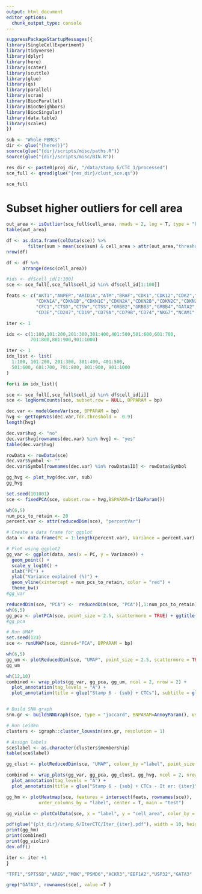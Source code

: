 ```yaml
---
output: html_document
editor_options: 
  chunk_output_type: console
---
```


```r
suppressPackageStartupMessages({
library(SingleCellExperiment)
library(tidyverse)
library(dplyr)
library(here)
library(scater)
library(scuttle)
library(glue)
library(qs)
library(parallel)
library(scran)
library(BiocParallel)
library(BiocNeighbors)
library(BiocSingular)
library(data.table)
library(scales)
})
```

```r
sub <- "Whole PBMCs"
dir <- glue("{here()}")
source(glue("{dir}/scripts/misc/paths.R"))
source(glue("{dir}/scripts/misc/BIN.R"))
```

```r
res_dir <- paste0(proj_dir, "/data/stamp_6/CTC_1/processed")
sce_full <- qread(glue("{res_dir}/clust_sce.qs"))
```

```r
sce_full
```

# Subset higher outliers for cell area
```r
out_area <- isOutlier(sce_full$cell_area, nmads = 2, log = T, type = "higher")
table(out_area)
```

```r
df <- as.data.frame(colData(sce)) %>%
        filter(sum > mean(sce$sum) & cell_area > attr(out_area,"threshold")["higher"])
nrow(df)
```

```r
df <- df %>%
      arrange(desc(cell_area))
```


```r
#ids <- df$cell_id[1:100]
sce <- sce_full[,sce_full$cell_id %in% df$cell_id[1:100]]
```

```r
feats <- c("AKT1","ANPEP","ARID1A","ATM","BRAF","CDK1","CDK12","CDK2","CDK4","CDK6",
           "CDKN1A","CDKN1B","CDKN1C","CDKN2A","CDKN2B","CDKN2C","CDKN2D","CENPV","CENPF",
           "CFC1","CTSD","CTSW","CTSS","GRBB2","GRBB3","GRBB4","GATA2","GATA3","TP53","VEGFA",
           "CD3E","CD247","CD19","CD79A","CD79B","CD74","NKG7","NCAM1","FCGR3A","CD14","CD8A","CD8B","CD4")
```

```r
iter <- 1
```

```r
idx <- c(1:100,101:200,201:300,301:400,401:500,501:600,601:700,
         701:800,801:900,901:1000)
```


```r
iter <- 1
idx_list <- list(
  1:100, 101:200, 201:300, 301:400, 401:500,
  501:600, 601:700, 701:800, 801:900, 901:1000
)

for(i in idx_list){

sce <- sce_full[,sce_full$cell_id %in% df$cell_id[i]]
sce <- logNormCounts(sce, subset.row = NULL, BPPARAM = bp)

dec.var <- modelGeneVar(sce, BPPARAM = bp)
hvg <- getTopHVGs(dec.var,fdr.threshold =  0.9)
length(hvg)

dec.var$hvg <- "no"
dec.var$hvg[rownames(dec.var) %in% hvg] <- "yes"
table(dec.var$hvg)

rowData <- rowData(sce)
dec.var$Symbol <- ""
dec.var$Symbol[rownames(dec.var) %in% rowData$ID] <- rowData$Symbol

gg_hvg <- plot_hvg(dec.var, sub)
gg_hvg

set.seed(101001)
sce <- fixedPCA(sce, subset.row = hvg,BSPARAM=IrlbaParam())

wh(6,5)
num_pcs_to_retain <- 20
percent.var <- attr(reducedDim(sce), "percentVar")

# Create a data frame for ggplot
data <- data.frame(PC = 1:length(percent.var), Variance = percent.var)

# Plot using ggplot2
gg_var <- ggplot(data, aes(x = PC, y = Variance)) +
  geom_point() +
  scale_y_log10() +
  xlab("PC") +
  ylab("Variance explained (%)") +
  geom_vline(xintercept = num_pcs_to_retain, color = "red") +
  theme_bw()
#gg_var

reducedDim(sce, "PCA") <-  reducedDim(sce, "PCA")[,1:num_pcs_to_retain]
wh(6,5)
gg_pca <- plotPCA(sce, point_size = 2.5, scattermore = TRUE) + ggtitle("PCA")
#gg_pca

# Run UMAP
set.seed(123)
sce <- runUMAP(sce, dimred="PCA", BPPARAM = bp)

wh(6,5)
gg_um <- plotReducedDim(sce, "UMAP", point_size = 2.5, scattermore = TRUE) 
gg_um

wh(12,10)
combined <- wrap_plots(gg_var, gg_pca, gg_um, ncol = 2, nrow = 2) +
  plot_annotation(tag_levels = "A") + 
  plot_annotation(title = glue("Stamp 6 - {sub} + CTCs"), subtitle = glue("N = {comma(ncol(sce))} cells"))


# Build SNN graph
snn.gr <- buildSNNGraph(sce, type = "jaccard", BNPARAM=AnnoyParam(), use.dimred="PCA", BPPARAM = bp)

# Run Leiden
clusters <- igraph::cluster_louvain(snn.gr, resolution = 1)

# Assign labels
sce$label <- as.character(clusters$membership)
table(sce$label)

gg_clust <- plotReducedDim(sce, "UMAP", colour_by ="label", point_size = 2.5, text_by = "label", rasterise = F)

combined <- wrap_plots(gg_var, gg_pca, gg_clust, gg_hvg, ncol = 2, nrow = 2) +
  plot_annotation(tag_levels = "A") + 
  plot_annotation(title = glue("Stamp 6 - {sub} + CTCs - It er: {iter}"), subtitle = glue("N = {comma(ncol(sce))} cells"))

gg_hm <- plotHeatmap(sce, features = intersect(feats, rownames(sce)),
            order_columns_by = "label", center = T, main = "test")

gg_violin <- plotColData(sce, x = "label", y = "cell_area", color_by = "sum") + scale_y_log10()

pdf(glue("{plt_dir}/stamp_6/IterCTC/Iter_{iter}.pdf"), width = 10, height = 10)
print(gg_hm)
print(combined)
print(gg_violin)
dev.off()

iter <- iter +1
}
```


```r
"TFF1","SPTSSB","AREG","MDK","PSMD6","ACKR3","EEF1A2","USP32","GATA3"
```


```r
grep("GATA3", rownames(sce), value =T )
```












